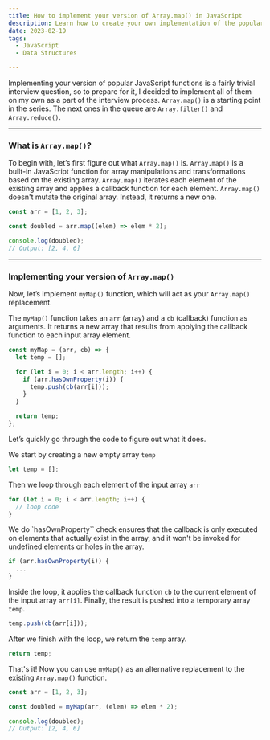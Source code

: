```yaml
---
title: How to implement your version of Array.map() in JavaScript
description: Learn how to create your own implementation of the popular JavaScript's built-in Array.map() method
date: 2023-02-19
tags:
  - JavaScript
  - Data Structures

---
```


Implementing your version of popular JavaScript functions is a fairly trivial interview question, so to prepare for it, I decided to implement all of them on my own as a part of the interview process. `Array.map()` is a starting point in the series. The next ones in the queue are `Array.filter()` and `Array.reduce()`.

---

### What is `Array.map()`?

To begin with, let’s first figure out what `Array.map()` is. `Array.map()` is a built-in JavaScript function for array manipulations and transformations based on the existing array. `Array.map()` iterates each element of the existing array and applies a callback function for each element. `Array.map()` doesn't mutate the original array. Instead, it returns a new one.

```js
const arr = [1, 2, 3];

const doubled = arr.map((elem) => elem * 2);

console.log(doubled);
// Output: [2, 4, 6]
```

---

### Implementing your version of `Array.map()`

Now, let’s implement `myMap()` function, which will act as your `Array.map()` replacement.

The `myMap()` function takes an `arr` (array) and a `cb` (callback) function as arguments. It returns a new array that results from applying the callback function to each input array element.

```js
const myMap = (arr, cb) => {
  let temp = [];

  for (let i = 0; i < arr.length; i++) {
    if (arr.hasOwnProperty(i)) {
      temp.push(cb(arr[i]));
    }
  }

  return temp;
};
```

Let’s quickly go through the code to figure out what it does.

We start by creating a new empty array `temp`

```js
let temp = [];
```

Then we loop through each element of the input array `arr`

```js
for (let i = 0; i < arr.length; i++) {
  // loop code
}
```

We do `hasOwnProperty`` check ensures that the callback is only executed on elements that actually exist in the array, and it won't be invoked for undefined elements or holes in the array.

```js
if (arr.hasOwnProperty(i)) {
  ...
}
```

Inside the loop, it applies the callback function `cb` to the current element of the input array `arr[i]`. Finally, the result is pushed into a temporary array `temp`.

```js
temp.push(cb(arr[i]));
```

After we finish with the loop, we return the `temp` array.

```js
return temp;
```

That's it! Now you can use `myMap()` as an alternative replacement to the existing `Array.map()` function.

```js
const arr = [1, 2, 3];

const doubled = myMap(arr, (elem) => elem * 2);

console.log(doubled);
// Output: [2, 4, 6]
```
